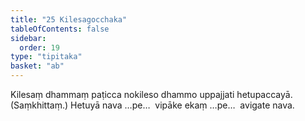 ```yaml
---
title: "25 Kilesagocchaka"
tableOfContents: false
sidebar:
  order: 19
type: "tipitaka"
basket: "ab"
---
```



<DynamicBreadcrumb />

<Division number="34">

<Paragraph number="111">
Kilesaṃ dhammaṃ paṭicca nokileso dhammo uppajjati hetupaccayā. (Saṃkhittaṃ.)
</Paragraph>

<Paragraph number="112">
Hetuyā nava …pe…  vipāke ekaṃ …pe…  avigate nava.
</Paragraph>
</Division>